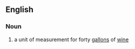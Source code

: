 ==English==

===Noun===
{{en-noun}}

# {{obsolete}} a unit of measurement for forty [[gallon]]s of [[wine]]